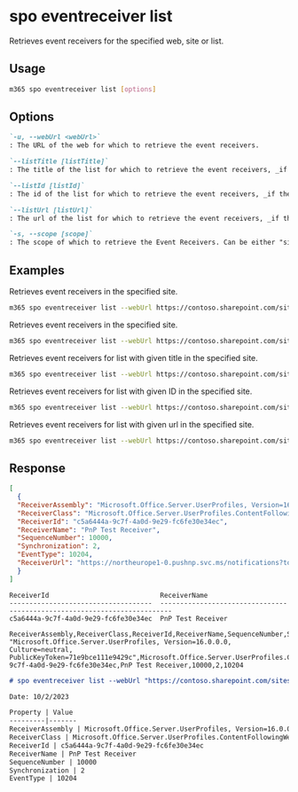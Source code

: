 
# spo eventreceiver list

Retrieves event receivers for the specified web, site or list.

## Usage

```sh
m365 spo eventreceiver list [options]
```

## Options

```md definition-list
`-u, --webUrl <webUrl>`
: The URL of the web for which to retrieve the event receivers.

`--listTitle [listTitle]`
: The title of the list for which to retrieve the event receivers, _if the event receivers should be retrieved from a list_. Specify either `listTitle`, `listId` or `listUrl`.

`--listId [listId]`
: The id of the list for which to retrieve the event receivers, _if the event receivers should be retrieved from a list_. Specify either `listTitle`, `listId` or `listUrl`.

`--listUrl [listUrl]`
: The url of the list for which to retrieve the event receivers, _if the event receivers should be retrieved from a list_. Specify either `listTitle`, `listId` or `listUrl`.

`-s, --scope [scope]`
: The scope of which to retrieve the Event Receivers. Can be either "site" or "web". Defaults to "web". Only applicable when not specifying any of the list properties.
```

<Global />

## Examples

Retrieves event receivers in the specified site.

```sh
m365 spo eventreceiver list --webUrl https://contoso.sharepoint.com/sites/contoso-sales
```

Retrieves event receivers in the specified site.

```sh
m365 spo eventreceiver list --webUrl https://contoso.sharepoint.com/sites/contoso-sales --scope site
```

Retrieves event receivers for list with given title in the specified site.

```sh
m365 spo eventreceiver list --webUrl https://contoso.sharepoint.com/sites/contoso-sales --listTitle Events
```

Retrieves event receivers for list with given ID in the specified site.

```sh
m365 spo eventreceiver list --webUrl https://contoso.sharepoint.com/sites/contoso-sales --listId '202b8199-b9de-43fd-9737-7f213f51c991'
```

Retrieves event receivers for list with given url in the specified site.

```sh
m365 spo eventreceiver list --webUrl https://contoso.sharepoint.com/sites/contoso-sales --listUrl '/sites/contoso-sales/lists/Events'
```

## Response

<Tabs>
  <TabItem value="JSON">

  ```json
  [
    {
    "ReceiverAssembly": "Microsoft.Office.Server.UserProfiles, Version=16.0.0.0, Culture=neutral, PublicKeyToken=71e9bce111e9429c",
    "ReceiverClass": "Microsoft.Office.Server.UserProfiles.ContentFollowingWebEventReceiver",
    "ReceiverId": "c5a6444a-9c7f-4a0d-9e29-fc6fe30e34ec",
    "ReceiverName": "PnP Test Receiver",
    "SequenceNumber": 10000,
    "Synchronization": 2,
    "EventType": 10204,
    "ReceiverUrl": "https://northeurope1-0.pushnp.svc.ms/notifications?token=b4c0def2-a5ea-490a-bb85-c2e423b1384b"
    }
  ]
  ```

  </TabItem>
  <TabItem value="Text">

  ```text
  ReceiverId                            ReceiverName
  ------------------------------------  -------------------------------------------------------------------------
  c5a6444a-9c7f-4a0d-9e29-fc6fe30e34ec  PnP Test Receiver
  ```

  </TabItem>
  <TabItem value="CSV">

  ```csv
  ReceiverAssembly,ReceiverClass,ReceiverId,ReceiverName,SequenceNumber,Synchronization,EventType
  "Microsoft.Office.Server.UserProfiles, Version=16.0.0.0, Culture=neutral, PublicKeyToken=71e9bce111e9429c",Microsoft.Office.Server.UserProfiles.ContentFollowingWebEventReceiver,c5a6444a-9c7f-4a0d-9e29-fc6fe30e34ec,PnP Test Receiver,10000,2,10204
  ```

  </TabItem>
  <TabItem value="Markdown">

  ```md
  # spo eventreceiver list --webUrl "https://contoso.sharepoint.com/sites/contoso-sales"

  Date: 10/2/2023

  Property | Value
  ---------|-------
  ReceiverAssembly | Microsoft.Office.Server.UserProfiles, Version=16.0.0.0, Culture=neutral, PublicKeyToken=71e9bce111e9429c
  ReceiverClass | Microsoft.Office.Server.UserProfiles.ContentFollowingWebEventReceiver
  ReceiverId | c5a6444a-9c7f-4a0d-9e29-fc6fe30e34ec
  ReceiverName | PnP Test Receiver
  SequenceNumber | 10000
  Synchronization | 2
  EventType | 10204
  ```

  </TabItem>
</Tabs>
